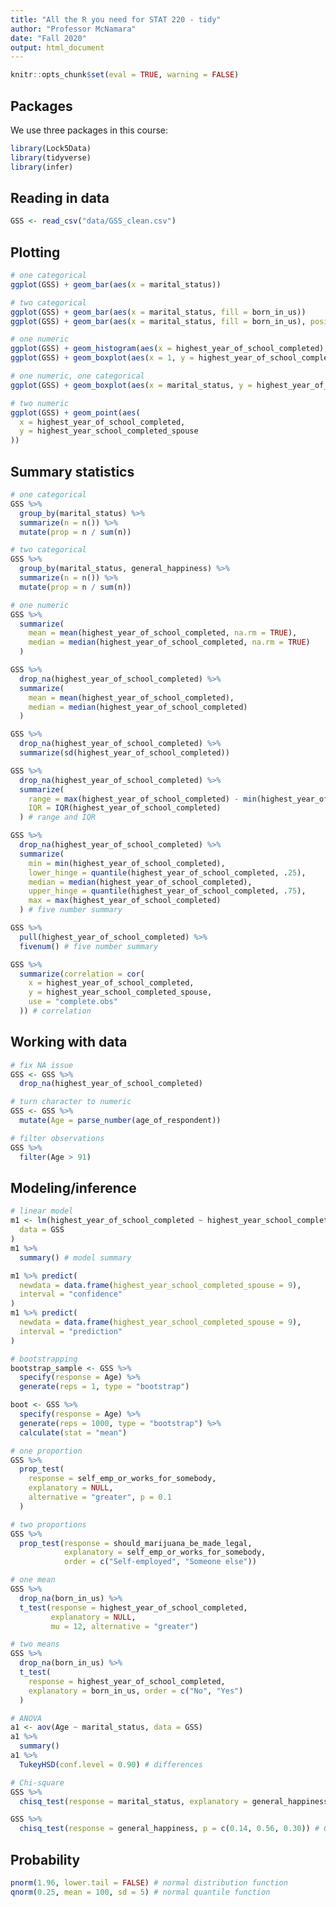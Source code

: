 ```yaml
---
title: "All the R you need for STAT 220 - tidy"
author: "Professor McNamara"
date: "Fall 2020"
output: html_document
---
```


```r
knitr::opts_chunk$set(eval = TRUE, warning = FALSE)
```

## Packages

We use three packages in this course:

```r
library(Lock5Data)
library(tidyverse)
library(infer)
```

## Reading in data

```r
GSS <- read_csv("data/GSS_clean.csv")
```

## Plotting


```r
# one categorical
ggplot(GSS) + geom_bar(aes(x = marital_status))

# two categorical
ggplot(GSS) + geom_bar(aes(x = marital_status, fill = born_in_us))
ggplot(GSS) + geom_bar(aes(x = marital_status, fill = born_in_us), position = "dodge")

# one numeric
ggplot(GSS) + geom_histogram(aes(x = highest_year_of_school_completed), binwidth = 2)
ggplot(GSS) + geom_boxplot(aes(x = 1, y = highest_year_of_school_completed))

# one numeric, one categorical
ggplot(GSS) + geom_boxplot(aes(x = marital_status, y = highest_year_of_school_completed))

# two numeric
ggplot(GSS) + geom_point(aes(
  x = highest_year_of_school_completed,
  y = highest_year_school_completed_spouse
))
```

## Summary statistics


```r
# one categorical
GSS %>%
  group_by(marital_status) %>%
  summarize(n = n()) %>%
  mutate(prop = n / sum(n))

# two categorical
GSS %>%
  group_by(marital_status, general_happiness) %>%
  summarize(n = n()) %>%
  mutate(prop = n / sum(n))

# one numeric
GSS %>%
  summarize(
    mean = mean(highest_year_of_school_completed, na.rm = TRUE),
    median = median(highest_year_of_school_completed, na.rm = TRUE)
  )

GSS %>%
  drop_na(highest_year_of_school_completed) %>%
  summarize(
    mean = mean(highest_year_of_school_completed),
    median = median(highest_year_of_school_completed)
  )

GSS %>%
  drop_na(highest_year_of_school_completed) %>%
  summarize(sd(highest_year_of_school_completed))

GSS %>%
  drop_na(highest_year_of_school_completed) %>%
  summarize(
    range = max(highest_year_of_school_completed) - min(highest_year_of_school_completed),
    IQR = IQR(highest_year_of_school_completed)
  ) # range and IQR

GSS %>%
  drop_na(highest_year_of_school_completed) %>%
  summarize(
    min = min(highest_year_of_school_completed),
    lower_hinge = quantile(highest_year_of_school_completed, .25),
    median = median(highest_year_of_school_completed),
    upper_hinge = quantile(highest_year_of_school_completed, .75),
    max = max(highest_year_of_school_completed)
  ) # five number summary

GSS %>%
  pull(highest_year_of_school_completed) %>%
  fivenum() # five number summary

GSS %>%
  summarize(correlation = cor(
    x = highest_year_of_school_completed,
    y = highest_year_school_completed_spouse,
    use = "complete.obs"
  )) # correlation
```

## Working with data

```r
# fix NA issue
GSS <- GSS %>%
  drop_na(highest_year_of_school_completed)

# turn character to numeric
GSS <- GSS %>%
  mutate(Age = parse_number(age_of_respondent))

# filter observations
GSS %>%
  filter(Age > 91)
```

## Modeling/inference

```r
# linear model
m1 <- lm(highest_year_of_school_completed ~ highest_year_school_completed_spouse,
  data = GSS
)
m1 %>%
  summary() # model summary

m1 %>% predict(
  newdata = data.frame(highest_year_school_completed_spouse = 9),
  interval = "confidence"
)
m1 %>% predict(
  newdata = data.frame(highest_year_school_completed_spouse = 9),
  interval = "prediction"
)

# bootstrapping
bootstrap_sample <- GSS %>%
  specify(response = Age) %>%
  generate(reps = 1, type = "bootstrap")

boot <- GSS %>%
  specify(response = Age) %>%
  generate(reps = 1000, type = "bootstrap") %>%
  calculate(stat = "mean")

# one proportion
GSS %>%
  prop_test(
    response = self_emp_or_works_for_somebody,
    explanatory = NULL, 
    alternative = "greater", p = 0.1
  )

# two proportions
GSS %>%
  prop_test(response = should_marijuana_be_made_legal, 
            explanatory = self_emp_or_works_for_somebody, 
            order = c("Self-employed", "Someone else"))

# one mean
GSS %>%
  drop_na(born_in_us) %>%
  t_test(response = highest_year_of_school_completed, 
         explanatory = NULL,
         mu = 12, alternative = "greater")

# two means
GSS %>%
  drop_na(born_in_us) %>%
  t_test(
    response = highest_year_of_school_completed,
    explanatory = born_in_us, order = c("No", "Yes")
  )

# ANOVA
a1 <- aov(Age ~ marital_status, data = GSS)
a1 %>% 
  summary()
a1 %>% 
  TukeyHSD(conf.level = 0.90) # differences

# Chi-square
GSS %>%
  chisq_test(response = marital_status, explanatory = general_happiness) # independence

GSS %>%
  chisq_test(response = general_happiness, p = c(0.14, 0.56, 0.30)) # GoF
```

## Probability

```r
pnorm(1.96, lower.tail = FALSE) # normal distribution function
qnorm(0.25, mean = 100, sd = 5) # normal quantile function
```

